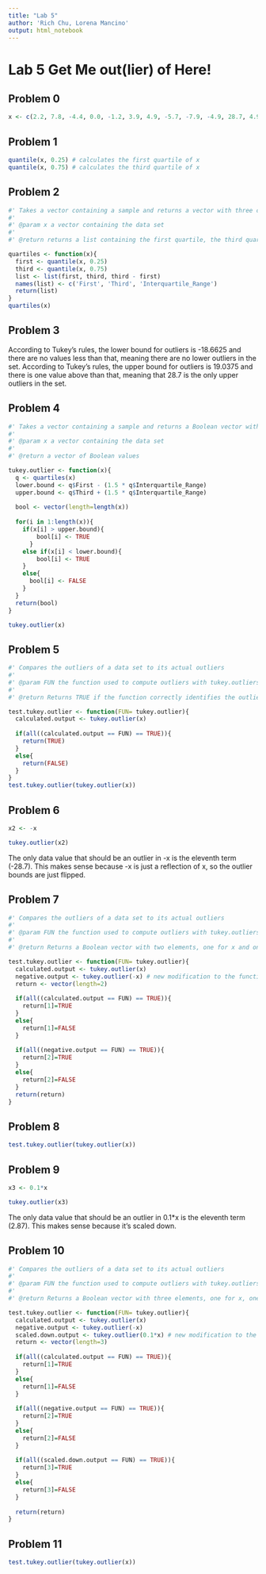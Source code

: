 ```yaml
---
title: "Lab 5"
author: 'Rich Chu, Lorena Mancino'
output: html_notebook
---
```


# Lab 5 Get Me out(lier) of Here!

## Problem 0

```r
x <- c(2.2, 7.8, -4.4, 0.0, -1.2, 3.9, 4.9, -5.7, -7.9, -4.9, 28.7, 4.9) # x is the given data set 
```

## Problem 1

```r
quantile(x, 0.25) # calculates the first quartile of x
quantile(x, 0.75) # calculates the third quartile of x
```

## Problem 2

```r
#' Takes a vector containing a sample and returns a vector with three components: the first quartile, the third quartile, and the interquartile range.
#'
#' @param x a vector containing the data set 
#'
#' @return returns a list containing the first quartile, the third quartile, and the interquartile range.

quartiles <- function(x){
  first <- quantile(x, 0.25)
  third <- quantile(x, 0.75)
  list <- list(first, third, third - first)
  names(list) <- c('First', 'Third', 'Interquartile_Range')
  return(list)
}
quartiles(x)
```

## Problem 3

According to Tukey's rules, the lower bound for outliers is -18.6625 and there are no values less than that, meaning there are no lower outliers in the set.
According to Tukey's rules, the upper bound for outliers is 19.0375 and there is one value above than that, meaning that 28.7 is the only upper outliers in the set.

## Problem 4

```r
#' Takes a vector containing a sample and returns a Boolean vector with TRUE at the elements corresponding to outlier observations and FALSE everywhere else.
#' 
#' @param x a vector containing the data set 
#'
#' @return a vector of Boolean values 

tukey.outlier <- function(x){
  q <- quartiles(x)
  lower.bound <- q$First - (1.5 * q$Interquartile_Range)
  upper.bound <- q$Third + (1.5 * q$Interquartile_Range)
  
  bool <- vector(length=length(x))
  
  for(i in 1:length(x)){
    if(x[i] > upper.bound){
        bool[i] <- TRUE
      }
    else if(x[i] < lower.bound){
        bool[i] <- TRUE
    }
    else{
      bool[i] <- FALSE
    }
  }
  return(bool)
}

tukey.outlier(x)
```

## Problem 5

```r
#' Compares the outliers of a data set to its actual outliers 
#' 
#' @param FUN the function used to compute outliers with tukey.outliers as its default value 
#'
#' @return Returns TRUE if the function correctly identifies the outliers and FALSE otherwise.

test.tukey.outlier <- function(FUN= tukey.outlier){
  calculated.output <- tukey.outlier(x)
  
  if(all((calculated.output == FUN) == TRUE)){
    return(TRUE)    
  }
  else{
    return(FALSE)
  }
}
test.tukey.outlier(tukey.outlier(x))
```

## Problem 6

```r
x2 <- -x

tukey.outlier(x2)
```
The only data value that should be an outlier in -x is the eleventh term (-28.7). This makes sense because -x is just a reflection of x, so the outlier bounds are just flipped. 

## Problem 7

```r
#' Compares the outliers of a data set to its actual outliers 
#' 
#' @param FUN the function used to compute outliers with tukey.outliers as its default value 
#'
#' @return Returns a Boolean vector with two elements, one for x and one for -x 

test.tukey.outlier <- function(FUN= tukey.outlier){
  calculated.output <- tukey.outlier(x)
  negative.output <- tukey.outlier(-x) # new modification to the function from problem 5 
  return <- vector(length=2)
  
  if(all((calculated.output == FUN) == TRUE)){
    return[1]=TRUE    
  }
  else{
    return[1]=FALSE
  }
  
  if(all((negative.output == FUN) == TRUE)){
    return[2]=TRUE    
  }
  else{
    return[2]=FALSE
  }
  return(return)
}

```

## Problem 8

```r
test.tukey.outlier(tukey.outlier(x))
```

## Problem 9

```r
x3 <- 0.1*x

tukey.outlier(x3)
```
The only data value that should be an outlier in 0.1*x is the eleventh term (2.87). This makes sense because it's scaled down. 

## Problem 10

```r
#' Compares the outliers of a data set to its actual outliers 
#' 
#' @param FUN the function used to compute outliers with tukey.outliers as its default value 
#'
#' @return Returns a Boolean vector with three elements, one for x, one for -x, and one for 0.1*x 

test.tukey.outlier <- function(FUN= tukey.outlier){
  calculated.output <- tukey.outlier(x)
  negative.output <- tukey.outlier(-x)
  scaled.down.output <- tukey.outlier(0.1*x) # new modification to the function from problem 7 
  return <- vector(length=3)
  
  if(all((calculated.output == FUN) == TRUE)){
    return[1]=TRUE    
  }
  else{
    return[1]=FALSE
  }
  
  if(all((negative.output == FUN) == TRUE)){
    return[2]=TRUE    
  }
  else{
    return[2]=FALSE
  }
  
  if(all((scaled.down.output == FUN) == TRUE)){
    return[3]=TRUE    
  }
  else{
    return[3]=FALSE
  }
  
  return(return)
}
```

## Problem 11

```r
test.tukey.outlier(tukey.outlier(x))
```
















